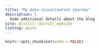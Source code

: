 ```yaml
---
title: "My data visualisation journey"
description: |
  Some additional details about the blog
site: distill::distill_website
listing: posts
---
```


```r
knitr::opts_chunk$set(echo = FALSE)
```

